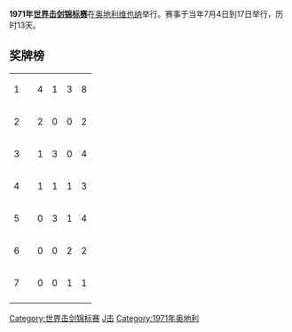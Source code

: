 '''1971年[[世界击剑锦标赛|世界击剑锦标赛]]'''在[[奥地利|奥地利]][[维也纳|维也纳]]举行。赛事于当年7月4日到17日举行，历时13天。

==奖牌榜==
{| {{RankedMedalTable}}
|-
| 1 ||align=left| {{URS}} || 4 || 1 || 3 || 8
|-
| 2 ||align=left| {{FRA}} || 2 || 0 || 0 || 2
|-
| 3 ||align=left| {{HUN}} || 1 || 3 || 0 || 4
|-
| 4 ||align=left| {{ITA}} || 1 || 1 || 1 || 3
|-
| 5 ||align=left| {{POL}} || 0 || 3 || 1 || 4
|-
| 6 ||align=left| {{SWE}} || 0 || 0 || 2 || 2
|-
| 7 ||align=left| {{ROU}} || 0 || 0 || 1 || 1
|-
|}
{{世界击剑锦标赛}}

[[Category:世界击剑锦标赛|Category:世界击剑锦标赛]]
[[Category:奥地利体育|J击]]
[[Category:1971年奥地利|Category:1971年奥地利]]